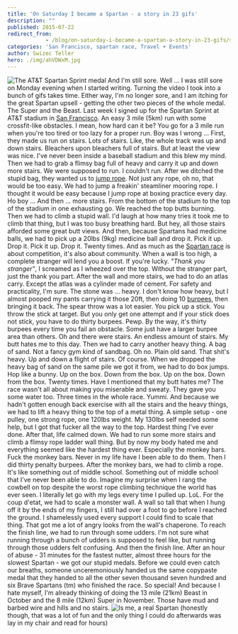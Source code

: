 ```yaml
---
title: 'On Saturday I became a Spartan - a story in 23 gifs'
description: ""
published: 2015-07-22
redirect_from: 
            - /blog/on-saturday-i-became-a-spartan-a-story-in-23-gifs/swizec/6699
categories: 'San Francisco, spartan race, Travel + Events'
author: Swizec Teller
hero: ./img/ahVDWxM.jpg
---
```

![The AT&T Spartan Sprint medal](./img/ahVDWxM.jpg) And I'm still sore. Well ... I was still sore on Monday evening when I started writing. Turning the video I took into a bunch of gifs takes time. Either way, I'm no longer sore, and I am itching for the great Spartan upsell - getting the other two pieces of the whole medal. The Super and the Beast. Last week I signed up for the Spartan Sprint at AT&T stadium in [San Francisco](<http://maps.google.com/maps?ll=37.7833333333,-122.416666667&spn=0.1,0.1&q=37.7833333333,-122.416666667 (San%20Francisco)&t=h> "San Francisco"). An easy 3 mile (5km) run with some crossfit-like obstacles. I mean, how hard can it be? You go for a 3 mile run when you're too tired or too lazy for a proper run. Boy was I wrong ... [](http://i.imgur.com/jemwBxy.gifv) First, they made us run on stairs. Lots of stairs. Like, the whole track was up and down stairs. Bleachers upon bleachers full of stairs. [](http://i.imgur.com/X0hPRSQ.gifv) But at least the view was nice. I've never been inside a baseball stadium and this blew my mind. [](http://i.imgur.com/T6cjTo1.gifv) Then we had to grab a flimsy bag full of heavy and carry it up and down more stairs. We were supposed to run. I couldn't run. [](http://i.imgur.com/hRRqf00.gifv) After we ditched the stupid bag, they wanted us to [jump rope](http://en.wikipedia.org/wiki/Skipping_rope "Skipping rope"). Not just any rope, oh no, that would be too easy. We had to jump a freakin' steamliner mooring rope. I thought it would be easy because I jump rope at boxing practice every day. Ho boy ... [](http://i.imgur.com/HVfZWnM.gifv) And then ... more stairs. From the bottom of the stadium to the top of the stadium in one exhausting go. [](http://i.imgur.com/qWXbbuV.gifv) We reached the top butts burning. Then we had to climb a stupid wall. I'd laugh at how many tries it took me to climb that thing, but I was too busy breathing hard. [](http://i.imgur.com/AwlO7sH.gifv) But hey, all those stairs afforded some great butt views. [](http://i.imgur.com/TZDQOSf.gifv) And then, because Spartans had medicine balls, we had to pick up a 20lbs (9kg) medicine ball and drop it. Pick it up. Drop it. Pick it up. Drop it. Twenty times. [](http://i.imgur.com/UYqw6Cx.gifv) And as much as the [Spartan race](http://en.wikipedia.org/wiki/Spartan_race "Spartan race") is about competition, it's also about community. When a wall is too high, a complete stranger will lend you a boost. If you're lucky. _"Thank you stranger"_, I screamed as I wheezed over the top. Without the stranger part, just the thank you part. [](http://i.imgur.com/5fl3Kb9.gifv) After the wall and more stairs, we had to do an atlas carry. Except the atlas was a cylinder made of cement. For safety and practicality, I'm sure. The stone was ... heavy. I don't know how heavy, but I almost pooped my pants carrying it those 20ft, then doing 10 [burpees](http://en.wikipedia.org/wiki/Burpee_%28exercise%29 "Burpee (exercise)"), then bringing it back. [](http://i.imgur.com/vcIOKNi.gifv) The spear throw was a lot easier. You pick up a stick. You throw the stick at target. [](http://i.imgur.com/y2cxeJ4.gifv) But you only get one attempt and if your stick does not stick, you have to do thirty burpees. Pewp. By the way, it's thirty burpees every time you fail an obstacle. Some just have a larger burpee area than others. [](http://i.imgur.com/MyQ8Pj4.gifv) Oh and there were stairs. An endless amount of stairs. My butt hates me to this day. [](http://i.imgur.com/QjCeCnc.gifv) Then we had to carry another heavy thing. A bag of sand. Not a fancy gym kind of sandbag. Oh no. Plain old sand. That shit's heavy. Up and down a flight of stairs. Of course. [](http://i.imgur.com/HXAGvsV.gifv) When we dropped the heavy bag of sand on the same pile we got it from, we had to do box jumps. Hop like a bunny. Up on the box. Down from the box. Up on the box. Down from the box. Twenty times. Have I mentioned that my butt hates me? [](http://i.imgur.com/WiXmGul.gifv) The race wasn't all about making you miserable and sweaty. They gave you some water too. Three times in the whole race. Yummi. [](http://i.imgur.com/YckaooP.gifv) And because we hadn't gotten enough back exercise with all the stairs and the heavy things, we had to lift a heavy thing to the top of a metal thing. A simple setup - one pulley, one strong rope, one 120lbs weight. My 130lbs self needed some help, but I got that fucker all the way to the top. Hardest thing I've ever done. [](http://i.imgur.com/sNkcLqq.gifv) After that, life calmed down. We had to run some more stairs and climb a flimsy rope ladder wall thing. But by now my body hated me and everything seemed like the hardest thing ever. [](http://i.imgur.com/JhmAham.gifv) Especially the monkey bars. Fuck the monkey bars. Never in my life have I been able to do them. Then I did thirty penalty burpees. [](http://i.imgur.com/FDfRA3q.gifv) After the monkey bars, we had to climb a rope. It's like something out of middle school. Something out of middle school that I've never been able to do. Imagine my surprise when I rang the cowbell on top despite the worst rope climbing technique the world has ever seen. I literally let go with my legs every time I pulled up. LoL. [](http://i.imgur.com/D4r7pfp.gifv) For the coup d'etat, we had to scale a monster wall. A wall so tall that when I hung off it by the ends of my fingers, I still had over a foot to go before I reached the ground. I shamelessly used every support I could find to scale that thing. That got me a lot of angry looks from the wall's chaperone. [](http://i.imgur.com/hxr5gxu.gifv) To reach the finish line, we had to run through some udders. I'm not sure what running through a bunch of udders is supposed to feel like, but running through those udders felt confusing. [](http://i.imgur.com/sdJ8cnJ.gifv) And then the finish line. After an hour of abuse - 31 minutes for the fastest nutter, almost three hours for the slowest Spartan - we got our stupid medals. Before we could even catch our breaths, someone unceremoniously handed us the same copypaste medal that they handed to all the other seven thousand seven hundred and six Brave Spartans (tm) who finished the race. So special! And because I hate myself, I'm already thinking of doing the 13 mile (21km) Beast in October and the 8 mile (12km) Super in November. Those have mud and barbed wire and hills and no stairs. ![Is me, a real Spartan](./img/images-30852.png) (honestly though, that was a lot of fun and the only thing I could do afterwards was lay in my chair and read for hours)